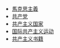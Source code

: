 *[[:Category:馬克思主義|馬克思主義]]
*[[:Category:共产党|共产党]]
*[[:Category:共产主义国家|共产主义国家]]
*[[:Category:国际共产主义运动|国际共产主义运动]]
*[[:Category:共产主义书籍|共产主义书籍]]